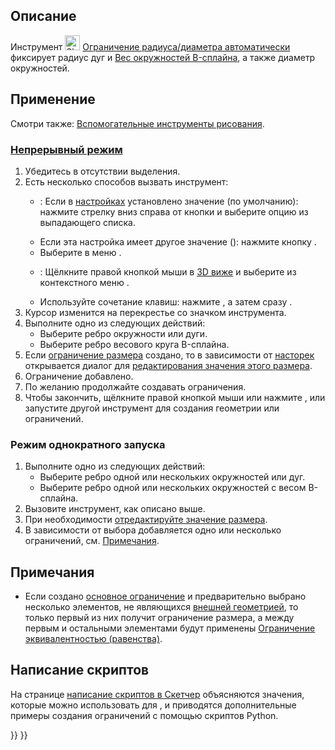 <languages/>

{{Docnav/ru
|[[Sketcher_ConstrainDistance/ru|Ограничение Расстояния]]
|[[Sketcher_ConstrainRadius/ru|Ограничение Радиуса]]
|[[Sketcher_Workbench/ru|Скетчер]]
|IconL=Sketcher_ConstrainDistance.svg
|IconR=Sketcher_ConstrainRadius.svg
|IconC=Workbench_Sketcher.svg
}}

{{GuiCommand/ru
|Name=Sketcher ConstrainRadiam
|Name/ru=Скетчер Ограничение радиуса/диаметра автоматически
|MenuLocation=Эскиз → Ограничения эскиза → Ограничение радиуса/диаметра автоматически
|Workbenches=[[Sketcher_Workbench/ru|Скетчер]]
|Shortcut={{KEY|K}} {{KEY|S}}
|Version=0.20
|SeeAlso=[[Sketcher_ConstrainRadius/ru|Скетчер  Ограничение Радиуса]], [[Sketcher_ConstrainDiameter/ru|Скетчер Ограничение Диаметра]]
}}

<span id="Description"></span>
== Описание ==

Инструмент [[Image:Sketcher_ConstrainRadiam.svg|24px]] [[Sketcher_ConstrainRadiam/ru|Ограничение радиуса/диаметра автоматически]] фиксирует радиус дуг и [[Sketcher_CreateBSpline/ru#Notes|Вес окружностей B-сплайна]], а также диаметр окружностей.

<span id="Usage"></span>
== Применение ==

Смотри также: [[Sketcher_Workbench/ru#Drawing_aids|Вспомогательные инструменты рисования]].

<span id="Continue_mode"></span>
=== [[Sketcher_Workbench/ru#Continue_modes|Непрерывный режим]] ===

# Убедитесь в отсутствии выделения.
# Есть несколько способов вызвать инструмент:
#* {{Version/ru|1.0}}: Если в [[Sketcher_Preferences/ru#General|настройках]] {{MenuCommand|Ограничения размеров}} установлено значение {{Value|Один инструмент}} (по умолчанию): нажмите стрелку вниз справа от кнопки {{Button|[[Image:Sketcher_Dimension.svg||x16px]][[Image:Toolbar_flyout_arrow.svg|x16px]]}} и выберите опцию {{MenuCommand|[[Image:Sketcher_ConstrainRadiam.svg|16px]] Ограничение радиуса/диаметра автоматически}} из выпадающего списка.
#* Если эта настройка имеет другое значение ({{VersionMinus/ru|0.21}}): нажмите кнопку {{Button|[[Image:Sketcher_ConstrainRadiam.svg|16px]] [[Sketcher_ConstrainRadiam/ru|Ограничение радиуса/диаметра автоматически]]}}.
#* Выберите в меню {{MenuCommand|Эскиз → Ограничения эскиза → [[Image:Sketcher_ConstrainRadiam.svg|16px]]Ограничение радиуса/диаметра автоматически}}.
#* {{Version/ru|1.0}}: Щёлкните правой кнопкой мыши в [[3D_view/ru|3D виже]] и выберите из контекстного меню {{MenuCommand|Размер → [[Image:Sketcher_ConstrainRadiam.svg|16px]]Ограничение радиуса/диаметра автоматически}}.
#* Используйте сочетание клавиш: нажмите {{KEY|K}}, а затем сразу {{KEY|S}}.
# Курсор изменится на перекрестье со значком инструмента.
# Выполните одно из следующих действий:
#* Выберите ребро окружности или дуги.
#* Выберите ребро весового круга B-сплайна.
# Если [[Sketcher_ToggleDrivingConstraint/ru|ограничение размера]] создано, то в зависимости от [[Sketcher_Preferences/ru#Display|насторек]] открывается диалог для [[Sketcher_Workbench/ru#Edit_constraints|редактирования значения этого размера]].
# Ограничение добавлено.
# По желанию продолжайте создавать ограничения.
# Чтобы закончить, щёлкните правой кнопкой мыши или нажмите {{KEY|Esc}}, или запустите другой инструмент для создания геометрии или ограничений.

<span id="Run-once_mode"></span>
=== Режим однократного запуска ===

<div class="mw-translate-fuzzy">
# Выполните одно из следующих действий:
#* Выберите ребро одной или нескольких окружностей или дуг.
#* Выберите ребро одной или нескольких окружностей с весом B-сплайна.
# Вызовите инструмент, как описано выше.
# При необходимости [[Sketcher_Workbench/ru#Edit_constraints|отредактируйте значение размера]].
# В зависимости от выбора добавляется одно или несколько ограничений, см. [[#Notes| Примечания]].
</div>

<span id="Notes"></span>
== Примечания ==

* Если создано [[Sketcher_ToggleDrivingConstraint/ru|основное ограничение]] и предварительно выбрано несколько элементов, не являющихся [[Sketcher_External/ru|внешней геометрией]], то только первый из них получит ограничение размера, а между первым и остальными элементами будут применены [[Sketcher_ConstrainEqual/ru|Ограничение эквивалентностью (равенства)]].

<span id="Scripting"></span>
== Написание скриптов ==

{{Code|code=
Sketch.addConstraint(Sketcher.Constraint('Radius', ArcOrCircle, App.Units.Quantity('123.0 mm')))
Sketch.addConstraint(Sketcher.Constraint('Diameter', ArcOrCircle, App.Units.Quantity('246.0 mm')))
}}

На странице [[Sketcher_scripting/ru|написание скриптов в Скетчер]] объясняются значения, которые можно использовать для {{incode|ArcOrCircle}}, и приводятся дополнительные примеры создания ограничений c помощью скриптов Python.


{{Docnav/ru
|[[Sketcher_ConstrainDistance/ru|Ограничение Расстояния]]
|[[Sketcher_ConstrainRadius/ru|Ограничение Радиуса]]
|[[Sketcher_Workbench/ru|Скетчер]]
|IconL=Sketcher_ConstrainDistance.svg
|IconR=Sketcher_ConstrainRadius.svg
|IconC=Workbench_Sketcher.svg
}}

{{Sketcher_Tools_navi{{#translation:}}}}
{{Userdocnavi{{#translation:}}}}